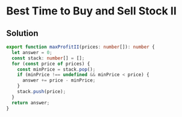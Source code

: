 # Best Time to Buy and Sell Stock II

## Solution

```typescript filename="solution.ts" copy 
export function maxProfitII(prices: number[]): number {
  let answer = 0;
  const stack: number[] = [];
  for (const price of prices) {
    const minPrice = stack.pop();
    if (minPrice !== undefined && minPrice < price) {
      answer += price - minPrice;
    }
    stack.push(price);
  }
  return answer;
}
```
